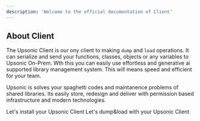 ```yaml
---
description: 'Welcome to the official documentation of Client'
---
```


## About Client
The Upsonic Client is our ony client to making `dump` and `load` operations. It can serialize and send your functions, classes, objects or any variables to Upsonic On-Prem. Wth this you can easily use effortless and generative ai supported library management system. This will means speed and efficient for your team.

Upsonic is solves your spaghetti codes and maintanence problems of shared libraries. Its easily store, redesign and deliver with permission based infrastructure and modern technologies.


<CardGroup cols={2}>

<Card title="Install the Client" href="/client/getting_started/install_client" icon="download" iconType="duotone" color="#01EE8A">
  Let's install your Upsonic Client
</Card>

<Card title="Using the Client" href="/client/using/" icon="book" iconType="duotone" color="#01EE8A">
  Let's dump&load with your Upsonic Client
</Card>

</CardGroup>